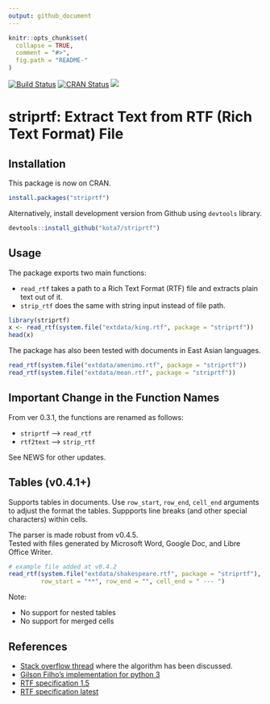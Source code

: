 ```yaml
---
output: github_document
---
```


<!-- README.md is generated from README.Rmd. Please edit that file -->

```r
knitr::opts_chunk$set(
  collapse = TRUE,
  comment = "#>",
  fig.path = "README-"
)
```


[![Build Status](https://travis-ci.org/kota7/striprtf.svg?branch=master)](https://travis-ci.org/kota7/striprtf)
[![CRAN Status](https://www.r-pkg.org/badges/version/striprtf)](https://www.r-pkg.org/badges/version/striprtf)
[![](http://cranlogs.r-pkg.org/badges/striprtf)](https://cran.r-project.org/package=striprtf)


# striprtf: Extract Text from RTF (Rich Text Format) File


## Installation

This package is now on CRAN.

```R
install.packages("striprtf")
```

Alternatively, install development version from Github using `devtools` library.
```R
devtools::install_github("kota7/striprtf")
```


## Usage

The package exports two main functions: 

- `read_rtf` takes a path to a Rich Text Format (RTF) file and extracts plain text out of it.
- `strip_rtf` does the same with string input instead of file path.

```r
library(striprtf)
x <- read_rtf(system.file("extdata/king.rtf", package = "striprtf"))
head(x)
```

The package has also been tested with documents in East Asian languages.
```r
read_rtf(system.file("extdata/amenimo.rtf", package = "striprtf"))
read_rtf(system.file("extdata/mean.rtf", package = "striprtf"))
```


## Important Change in the Function Names

From ver 0.3.1, the functions are renamed as follows:

- `striprtf` --> `read_rtf`
- `rtf2text` --> `strip_rtf`

See NEWS for other updates.


## Tables (v0.4.1+)

Supports tables in documents.  Use `row_start`, `row_end`, `cell_end` arguments
to adjust the format the tables.
Suppports line breaks (and other special characters) within cells.

The parser is made robust from v0.4.5.  
Tested with files generated by Microsoft Word, Google Doc, and Libre Office Writer.

```r
# example file added at v0.4.2
read_rtf(system.file("extdata/shakespeare.rtf", package = "striprtf"),
         row_start = "**", row_end = "", cell_end = " --- ")
```

Note:

- No support for nested tables
- No support for merged cells

## References

- [Stack overflow thread](http://stackoverflow.com/a/188877) where the algorithm has been discussed.
- [Gilson Filho's implementation for python 3](https://gist.github.com/gilsondev/7c1d2d753ddb522e7bc22511cfb08676)
- [RTF specification 1.5](http://www.biblioscape.com/rtf15_spec.htm)
- [RTF specification latest](https://www.microsoft.com/en-us/download/details.aspx?id=10725)




